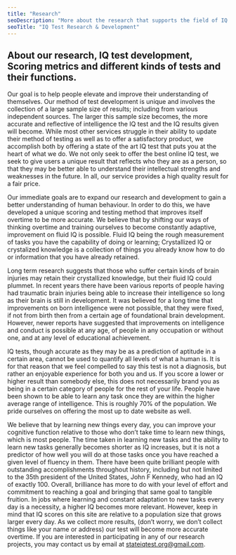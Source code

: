 ```yaml
---
title: "Research"
seoDescription: "More about the research that supports the field of IQ testing"
seoTitle: "IQ Test Research & Development"
---
```

## About our research, IQ test development, Scoring metrics and different kinds of tests and their functions.

Our goal is to help people elevate and improve their understanding of themselves. 
Our method of test development is unique and involves the collection of a large 
sample size of results; including from various independent sources. The larger this 
sample size becomes, the more accurate and reflective of intelligence the IQ test 
and the IQ results given will become. While most other services struggle in their 
ability to update their method of testing as well as to offer a satisfactory product, 
we accomplish both by offering a state of the art IQ test that puts you at the heart 
of what we do. We not only seek to offer the best online IQ test, we seek to give users 
a unique result that reflects who they are as a person, so that they may be better 
able to understand their intellectual strengths and weaknesses in the future. In all, 
our service provides a high quality result for a fair price.

Our immediate goals are to expand our research and development to gain a better understanding of human behaviour. In order to do this, we have developed a unique scoring and testing method that improves itself overtime to be more accurate. We believe that by shifting our ways of thinking overtime and training ourselves to become constantly adaptive, improvement on fluid IQ is possible. Fluid IQ being the rough measurement of tasks you have the capability of doing or learning; Crystallized IQ or crystalized knowledge is a collection of things you already know how to do or information that you have already retained.

Long term research suggests that those who suffer certain kinds of brain injuries may retain their crystallized knowledge, but their fluid IQ could plummet. In recent years there have been various reports of people having had traumatic brain injuries being able to increase their intelligence so long as their brain is still in development. It was believed for a long time that improvements on born intelligence were not possible, that they were fixed, if not from birth then from a certain age of foundational brain development. However, newer reports have suggested that improvements on intelligence and conduct is possible at any age, of people in any occupation or without one, and at any level of educational achievement.


IQ tests, though accurate as they may be as a prediction of aptitude in a certain area, cannot be used to quantify all levels of what a human is. It is for that reason that we feel compelled to say this test is not a diagnosis, but rather an enjoyable experience for both you and us. If you score a lower or higher result than somebody else, this does not necessarily brand you as being in a certain category of people for the rest of your life. People have been shown to be able to learn any task once they are within the higher average range of intelligence. This is roughly 70% of the population. We pride ourselves on offering the most up to date website as well.


We believe that by learning new things every day, you can improve your cognitive function relative to those who don’t take time to learn new things, which is most people. The time taken in learning new tasks and the ability to learn new tasks generally becomes shorter as IQ increases, but it is not a predictor of how well you will do at those tasks once you have reached a given level of fluency in them. There have been quite brilliant people with outstanding accomplishments throughout history, including but not limited to the 35th president of the United States, John F Kennedy, who had an IQ of exactly 100. Overall, brilliance has more to do with your level of effort and commitment to reaching a goal and bringing that same goal to tangible fruition. In jobs where learning and constant adaptation to new tasks every day is a necessity, a higher IQ becomes more relevant. However, keep in mind that IQ scores on this site are relative to a population size that grows larger every day. As we collect more results, (don’t worry, we don’t collect things like your name or address) our test will become more accurate overtime. If you are interested in participating in any of our research projects, you may contact us by email at stateiqtest.org@gmail.com.